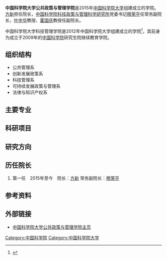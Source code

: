 '''中国科学院大学公共政策与管理学院'''是2015年[[中国科学院大学|中国科学院大学]]组建成立的学院。[[方新_(1955年)|方新]]担任院长，[[中国科学院科技政策与管理科学研究所|中国科学院科技政策与管理科学研究所]]党委书记[[穆荣平|穆荣平]]任常务副院长，[[叶中华|叶中华]]教授、[[霍国庆|霍国庆]]教授任副院长。

中国科学院大学科技管理学院是2012年中国科学院大学组建成立的学院<ref>{{Cite web |url=http://ctm.ucas.ac.cn/DocLib/%E5%AD%A6%E9%99%A2%E7%AE%80%E4%BB%8B.aspx |title=科技管理学院 |accessdate=2013-05-04 |archive-date=2013-08-09 |archive-url=https://web.archive.org/web/20130809184901/http://ctm.ucas.ac.cn/DocLib/%E5%AD%A6%E9%99%A2%E7%AE%80%E4%BB%8B.aspx |dead-url=no }}</ref>，其前身为成立于2009年的[[中国科学院|中国科学院]]研究生院继续教育学院。

== 组织结构 ==
* 公共管理系
* 创新发展政策系
* 科技管理系
* 可持续发展政策与管理系
* 法律与知识产权系

== 主要专业 ==

== 科研项目 ==

== 研究方向 ==

== 历任院长 ==
#第一任　2015年至今　院长：[[方新_(1955年)|方新]] 常务副院长：[[穆荣平|穆荣平]]

== 参考资料 ==
{{reflist}}

== 外部链接 ==
* [http://sppm.ucas.ac.cn 中国科学院大学公共政策与管理学院主页]{{Wayback|url=http://sppm.ucas.ac.cn/ |date=20200605122327 }}

{{中国科学院大学}}

[[Category:中国科学院|Category:中国科学院]]
[[Category:中国科学院大学|Category:中国科学院大学]]